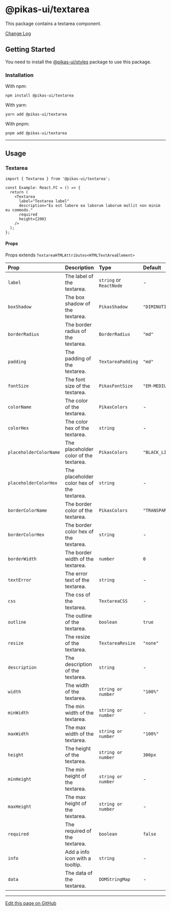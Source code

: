 

<NextSeo title="Textarea" />

# @pikas-ui/textarea

This package contains a textarea component.

<a href="https://github.com/Achaak/pikas/blob/main/packages/ui/textarea/CHANGELOG.md">
  Change Log
</a>

## Getting Started

You need to install the <a href={stylesLink}>@pikas-ui/styles</a> package to use this package.

### Installation

With npm:

```
npm install @pikas-ui/textarea
```

With yarn:

```
yarn add @pikas-ui/textarea
```

With pnpm:

```
pnpm add @pikas-ui/textarea
```

---

## Usage

### Textarea

<TextareaExample />

```tsx
import { Textarea } from '@pikas-ui/textarea';

const Example: React.FC = () => {
  return (
    <Textarea
      label="Textarea label"
      description="Eu est labore ea laborum laborum mollit non minim eu commodo."
      required
      height={200}
    />
  );
};
```

#### Props

Props extends `TextareaHTMLAttributes<HTMLTextAreaElement>`

| Prop                   | Description                                | Type                    | Default          |
| :--------------------- | :----------------------------------------- | :---------------------- | :--------------- |
| `label`                | The label of the textarea.                 | `string` or `ReactNode` | -                |
| `boxShadow`            | The box shadow of the textarea.            | `PikasShadow`           | `"DIMINUTION_1"` |
| `borderRadius`         | The border radius of the textarea.         | `BorderRadius`          | `"md"`           |
| `padding`              | The padding of the textarea.               | `TextareaPadding`       | `"md"`           |
| `fontSize`             | The font size of the textarea.             | `PikasFontSize`         | `"EM-MEDIUM"`    |
| `colorName`            | The color of the textarea.                 | `PikasColors`           | -                |
| `colorHex`             | The color hex of the textarea.             | `string`                | -                |
| `placeholderColorName` | The placeholder color of the textarea.     | `PikasColors`           | `"BLACK_LIGHT"`  |
| `placeholderColorHex`  | The placeholder color hex of the textarea. | `string`                | -                |
| `borderColorName`      | The border color of the textarea.          | `PikasColors`           | `"TRANSPARENT"`  |
| `borderColorHex`       | The border color hex of the textarea.      | `string`                | -                |
| `borderWidth`          | The border width of the textarea.          | `number`                | `0`              |
| `textError`            | The error text of the textarea.            | `string`                | -                |
| `css`                  | The css of the textarea.                   | `TextareaCSS`           | -                |
| `outline`              | The outline of the textarea.               | `boolean`               | `true`           |
| `resize`               | The resize of the textarea.                | `TextareaResize`        | `"none"`         |
| `description`          | The description of the textarea.           | `string`                | -                |
| `width`                | The width of the textarea.                 | `string or number`      | `"100%"`         |
| `minWidth`             | The min width of the textarea.             | `string or number`      | -                |
| `maxWidth`             | The max width of the textarea.             | `string or number`      | `"100%"`         |
| `height`               | The height of the textarea.                | `string or number`      | `300px`          |
| `minHeight`            | The min height of the textarea.            | `string or number`      | -                |
| `maxHeight`            | The max height of the textarea.            | `string or number`      | -                |
| `required`             | The required of the textarea.              | `boolean`               | `false`          |
| `info`                 | Add a info icon with a tooltip.            | `string`                | -                |
| `data`                 | The data of the textarea.                  | `DOMStringMap`          | -                |

---

[Edit this page on GitHub](https://github.com/Achaak/pikas/blob/main/apps/docs-ui/pages/components/textarea.mdx)
